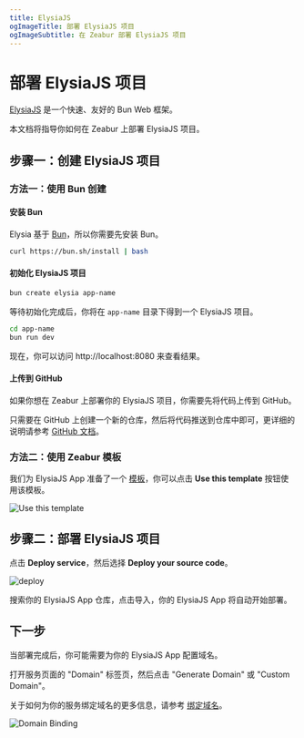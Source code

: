 ```yaml
---
title: ElysiaJS
ogImageTitle: 部署 ElysiaJS 项目
ogImageSubtitle: 在 Zeabur 部署 ElysiaJS 项目
---
```


# 部署 ElysiaJS 项目

[ElysiaJS](https://elysiajs.com) 是一个快速、友好的 Bun Web 框架。

本文档将指导你如何在 Zeabur 上部署 ElysiaJS 项目。

## 步骤一：创建 ElysiaJS 项目

### 方法一：使用 Bun 创建

#### 安装 Bun

Elysia 基于 [Bun](https://bun.sh/)，所以你需要先安装 Bun。

```bash
curl https://bun.sh/install | bash
```

#### 初始化 ElysiaJS 项目

```bash
bun create elysia app-name
```

等待初始化完成后，你将在 `app-name` 目录下得到一个 ElysiaJS 项目。

```bash
cd app-name
bun run dev
```

现在，你可以访问 http://localhost:8080 来查看结果。

#### 上传到 GitHub

如果你想在 Zeabur 上部署你的 ElysiaJS 项目，你需要先将代码上传到 GitHub。

只需要在 GitHub 上创建一个新的仓库，然后将代码推送到仓库中即可，更详细的说明请参考 [GitHub 文档](https://docs.github.com/en/github/importing-your-projects-to-github/adding-an-existing-project-to-github-using-the-command-line)。

### 方法二：使用 Zeabur 模板

我们为 ElysiaJS App 准备了一个 [模板](https://github.com/zeabur/elysia-starter)，你可以点击 **Use this template** 按钮使用该模板。

![Use this template](/guides/bun/elysia/template.png)

## 步骤二：部署 ElysiaJS 项目

点击 **Deploy service**，然后选择 **Deploy your source code**。

![deploy](/deploy/common/select-service.en-US.png)

搜索你的 ElysiaJS App 仓库，点击导入，你的 ElysiaJS App 将自动开始部署。

## 下一步

当部署完成后，你可能需要为你的 ElysiaJS App 配置域名。

打开服务页面的 "Domain" 标签页，然后点击 "Generate Domain" 或 "Custom Domain"。

关于如何为你的服务绑定域名的更多信息，请参考 [绑定域名](../deploy/domain-binding)。

![Domain Binding](/guides/bun/elysia/domain.png)
